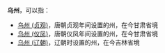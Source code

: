 '''乌州'''，可以指：
*[[乌州_(贞观)|乌州 (贞观)]]，唐朝贞观年间设置的州，在今甘肃省境
*[[乌州_(仪凤)|乌州 (仪凤)]]，唐朝仪凤年间设置的州，在今甘肃省境
*[[乌州_(辽朝)|乌州 (辽朝)]]，辽朝时设置的州，在今吉林省境

{{Disambig|W|Cat=二字中国州名消歧义}}